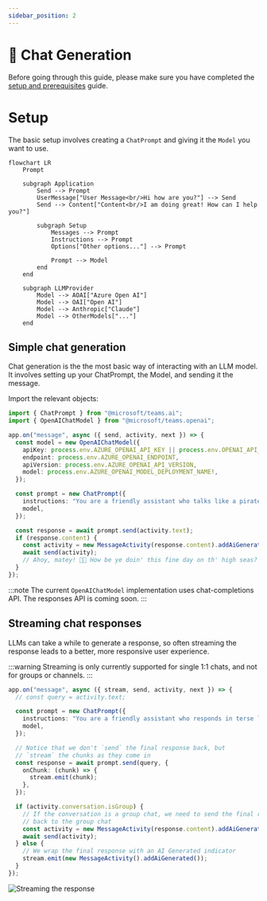 ```yaml
---
sidebar_position: 2
---
```



# 💬 Chat Generation

Before going through this guide, please make sure you have completed the [setup and prerequisites](./setup-and-prereqs.md) guide.

# Setup

The basic setup involves creating a `ChatPrompt` and giving it the `Model` you want to use.

```mermaid
flowchart LR
    Prompt

    subgraph Application
        Send --> Prompt
        UserMessage["User Message<br/>Hi how are you?"] --> Send
        Send --> Content["Content<br/>I am doing great! How can I help you?"]

        subgraph Setup
            Messages --> Prompt
            Instructions --> Prompt
            Options["Other options..."] --> Prompt

            Prompt --> Model
        end
    end

    subgraph LLMProvider
        Model --> AOAI["Azure Open AI"]
        Model --> OAI["Open AI"]
        Model --> Anthropic["Claude"]
        Model --> OtherModels["..."]
    end
```

## Simple chat generation

Chat generation is the the most basic way of interacting with an LLM model. It involves setting up your ChatPrompt, the Model, and sending it the message.

Import the relevant objects:

```ts
import { ChatPrompt } from "@microsoft/teams.ai";
import { OpenAIChatModel } from "@microsoft/teams.openai";
```

```ts
app.on("message", async ({ send, activity, next }) => {
  const model = new OpenAIChatModel({
    apiKey: process.env.AZURE_OPENAI_API_KEY || process.env.OPENAI_API_KEY,
    endpoint: process.env.AZURE_OPENAI_ENDPOINT,
    apiVersion: process.env.AZURE_OPENAI_API_VERSION,
    model: process.env.AZURE_OPENAI_MODEL_DEPLOYMENT_NAME!,
  });

  const prompt = new ChatPrompt({
    instructions: "You are a friendly assistant who talks like a pirate",
    model,
  });

  const response = await prompt.send(activity.text);
  if (response.content) {
    const activity = new MessageActivity(response.content).addAiGenerated();
    await send(activity);
    // Ahoy, matey! 🏴‍☠️ How be ye doin' this fine day on th' high seas? What can this ol’ salty sea dog help ye with? 🚢☠️
  }
});
```

:::note
The current `OpenAIChatModel` implementation uses chat-completions API. The responses API is coming soon.
:::

## Streaming chat responses

LLMs can take a while to generate a response, so often streaming the response leads to a better, more responsive user experience.

:::warning
Streaming is only currently supported for single 1:1 chats, and not for groups or channels.
:::

```ts
app.on("message", async ({ stream, send, activity, next }) => {
  // const query = activity.text;

  const prompt = new ChatPrompt({
    instructions: "You are a friendly assistant who responds in terse language",
    model,
  });

  // Notice that we don't `send` the final response back, but
  // `stream` the chunks as they come in
  const response = await prompt.send(query, {
    onChunk: (chunk) => {
      stream.emit(chunk);
    },
  });

  if (activity.conversation.isGroup) {
    // If the conversation is a group chat, we need to send the final response
    // back to the group chat
    const activity = new MessageActivity(response.content).addAiGenerated();
    await send(activity);
  } else {
    // We wrap the final response with an AI Generated indicator
    stream.emit(new MessageActivity().addAiGenerated());
  }
});
```

![Streaming the response](/screenshots/streaming-chat.gif)
